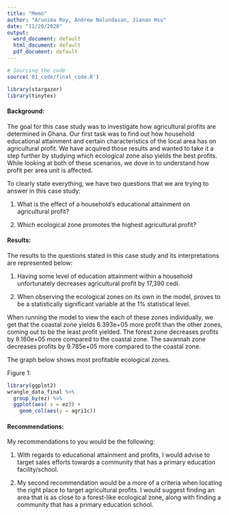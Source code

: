 ```yaml
---
title: "Memo"
author: "Arunima Roy, Andrew Nalundasan, Jianan Hsu"
date: "11/20/2020"
output:
  word_document: default
  html_document: default
  pdf_document: default
---
```



```r
# Sourcing the code
source('01_code/final_code.R')

library(stargazer)
library(tinytex)
```

#### Background:

The goal for this case study was to investigate how agricultural profits are determined in Ghana. Our first task was to find out how household educational attainment and certain characteristics of the local area has on agricultural profit. We have acquired those results and wanted to take it a step further by studying which ecological zone also yields the best profits. While looking at both of these scenarios, we dove in to understand how profit per area unit is affected.   

To clearly state everything, we have two questions that we are trying to answer in this case study:

1)	What is the effect of a household’s educational attainment on agricultural profit? 

2)	Which ecological zone promotes the highest agricultural profit?

#### Results: 
The results to the questions stated in this case study and its interpretations are represented below: 

1) Having some level of education attainment within a household unfortunately decreases agricultural profit by 17,390 cedi. 

2) When observing the ecological zones on its own in the model, proves to be a statistically significant variable at the 1% statistical level. 

When running the model to view the each of these zones individually, we get that the coastal zone yields 6.393e+05 more profit than the other zones, coming out to be the least profit yielded. The forest zone decreases profits by 8.160e+05 more compared to the coastal zone. The savannah zone decreases profits by 9.785e+05 more compared to the coastal zone.

The graph below shows most profitable ecological zones. 

Figure 1:

```r
library(ggplot2)
wrangle_data_final %>% 
  group_by(ez) %>% 
  ggplot(aes( x = ez)) + 
    geom_col(aes(y = agri1c))

```


#### Recommendations:
My recommendations to you would be the following:


1) With regards to educational attainment and profits, I would advise to target sales efforts towards a community that has a primary education facility/school.


2) My second recommendation would be a more of a criteria when locating the right place to target agricultural profits. I would suggest finding an area that is as close to a forest-like ecological zone, along with finding a community that has a primary education school.

